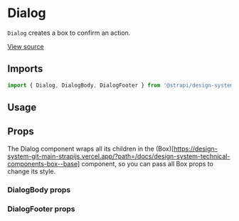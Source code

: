 

<Meta of={DialogStories} />

# Dialog

`Dialog` creates a box to confirm an action.

[View source](https://github.com/strapi/design-system/tree/main/packages/design-system/src/Dialog)

## Imports

```js
import { Dialog, DialogBody, DialogFooter } from '@strapi/design-system';
```

## Usage

<Canvas of={DialogStories.Base} />

## Props

The Dialog component wraps all its children in the
(Box)\[https://design-system-git-main-strapijs.vercel.app/?path=/docs/design-system-technical-components-box--base]
component, so you can pass all Box props to change its style.

<ArgsTable of={Dialog} />

### DialogBody props

<ArgsTable of={DialogBody} />

### DialogFooter props

<ArgsTable of={DialogFooter} />
